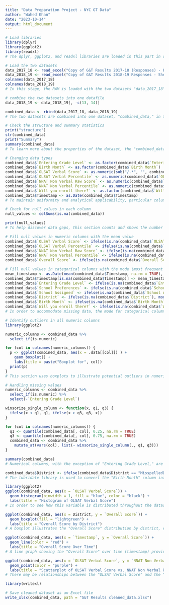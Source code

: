 ---
title: "Data Preparation Project - NYC GT Data"
author: "Wahed Khan"
date: "2023-10-14"
output: html_document
---

```{r}
# Load libraries
library(dplyr)
library(ggplot2)
library(readxl)
# The dplyr, ggplot2, and readxl libraries are loaded in this part in order to get ready for data processing and visualization.
```

```{r}
# Load the two datasets
data_2017_18 <- read_excel("Copy of G&T Results 2017-18 (Responses) - Form Responses 1.xlsx")
data_2018_19 <- read_excel("Copy of G&T Results 2018-19 Responses - Sheet1.xlsx")
colnames(data_2017_18)
colnames(data_2018_19)
# In this stage, the RAM is loaded with the two datasets "data_2017_18" and "data_2018_19," which will subsequently be combined for analysis.
```

```{r}
# combine the two datasets into one datafile
data_2018_19 <- data_2018_19[, -c(13, 14)]

combined_data <- rbind(data_2017_18, data_2018_19)
# The two datasets are combined into one dataset, "combined_data," in this section to prepare the data for analysis.
```

```{r}
# Check the structure and summary statistics
print("structure")
str(combined_data)
print("Summary")
summary(combined_data)
# To learn more about the properties of the dataset, the "combined_data"'s structure and summary statistics are studied.
```

```{r}
# Changing data types
combined_data$`Entering Grade Level` <- as.factor(combined_data$`Entering Grade Level`)
combined_data$`Birth Month` <- as.factor(combined_data$`Birth Month`)
combined_data$`OLSAT Verbal Score` <- as.numeric(sub("/.*", "", combined_data$`OLSAT Verbal Score`))
combined_data$`OLSAT Verbal Percentile` <- as.numeric(combined_data$`OLSAT Verbal Percentile`)
combined_data$`NNAT Non Verbal Raw Score` <- as.numeric(combined_data$`NNAT Non Verbal Raw Score`)
combined_data$`NNAT Non Verbal Percentile` <- as.numeric(combined_data$`NNAT Non Verbal Percentile`)
combined_data$`Will you enroll there?` <- as.factor(combined_data$`Will you enroll there?`)
combined_data$Timestamp <- as.Date(combined_data$Timestamp)
# To maintain uniformity and analytical applicability, particular columns' data types are changed, and dates are prepared.
```

```{r}
# Check for null values in each column
null_values <- colSums(is.na(combined_data))

print(null_values)
# To help discover data gaps, this section counts and shows the number of null values in each dataset column.
```

```{r}
# Fill null values in numeric columns with the mean value
combined_data$`OLSAT Verbal Score` <- ifelse(is.na(combined_data$`OLSAT Verbal Score`), mean(combined_data$`OLSAT Verbal Score`, na.rm = TRUE), combined_data$`OLSAT Verbal Score`)
combined_data$`OLSAT Verbal Percentile` <- ifelse(is.na(combined_data$`OLSAT Verbal Percentile`), mean(combined_data$`OLSAT Verbal Percentile`, na.rm = TRUE), combined_data$`OLSAT Verbal Percentile`)
combined_data$`NNAT Non Verbal Raw Score` <- ifelse(is.na(combined_data$`NNAT Non Verbal Raw Score`), mean(combined_data$`NNAT Non Verbal Raw Score`, na.rm = TRUE), combined_data$`NNAT Non Verbal Raw Score`)
combined_data$`NNAT Non Verbal Percentile` <- ifelse(is.na(combined_data$`NNAT Non Verbal Percentile`), mean(combined_data$`NNAT Non Verbal Percentile`, na.rm = TRUE), combined_data$`NNAT Non Verbal Percentile`)
combined_data$`Overall Score` <- ifelse(is.na(combined_data$`Overall Score`), mean(combined_data$`Overall Score`, na.rm = TRUE), combined_data$`Overall Score`)

# Fill null values in categorical columns with the mode (most frequent value)
mean_timestamp <- as.Date(mean(combined_data$Timestamp, na.rm = TRUE), origin = "1970-01-01")
combined_data$Timestamp[is.na(combined_data$Timestamp)] <- mean_timestamp
combined_data$`Entering Grade Level` <- ifelse(is.na(combined_data$`Entering Grade Level`), mode(combined_data$`Entering Grade Level`), combined_data$`Entering Grade Level`)
combined_data$`School Preferences` <- ifelse(is.na(combined_data$`School Preferences`), mode(combined_data$`School Preferences`), combined_data$`School Preferences`)
combined_data$`School Assigned` <- ifelse(is.na(combined_data$`School Assigned`), mode(combined_data$`School Assigned`), combined_data$`School Assigned`)
combined_data$`District` <- ifelse(is.na(combined_data$`District`), mode(combined_data$`District`), combined_data$`District`)
combined_data$`Birth Month` <- ifelse(is.na(combined_data$`Birth Month`), mode(combined_data$`Birth Month`), combined_data$`Birth Month`)
combined_data$`Will you enroll there?` <- ifelse(is.na(combined_data$`Will you enroll there?`), mode(combined_data$`Will you enroll there?`), combined_data$`Will you enroll there?`)
# In order to accommodate missing data, the mode for categorical columns and the mean for numeric columns are used to fill in the gaps.
```

```{r}
# Identify outliers in all numeric columns
library(ggplot2)

numeric_columns <- combined_data %>%
  select_if(is.numeric)

for (col in colnames(numeric_columns)) {
  p <- ggplot(combined_data, aes(x = .data[[col]]) ) +
    geom_boxplot() +
    labs(title = paste("Boxplot for", col))
  print(p)
}
# This section uses boxplots to illustrate potential outliers in numerical columns, which helps with outlier detection.
```

```{r}
# Handling missing values
numeric_columns <- combined_data %>%
  select_if(is.numeric) %>%
  select(-`Entering Grade Level`)

winsorize_single_column <- function(x, q1, q3) {
  ifelse(x < q1, q1, ifelse(x > q3, q3, x))
}

for (col in colnames(numeric_columns)) {
  q1 <- quantile(combined_data[, col], 0.25, na.rm = TRUE)
  q3 <- quantile(combined_data[, col], 0.75, na.rm = TRUE)
  combined_data <- combined_data %>%
    mutate_at(vars(col), list(~ winsorize_single_column(., q1, q3)))
}

summary(combined_data)
# Numerical columns, with the exception of "Entering Grade Level," are winsorized to lessen outliers and preserve data quality.
```

```{r}
combined_data$District <- ifelse(combined_data$District == "MisspelledDistrict", "CorrectDistrict", combined_data$District)
# The lubridate library is used to convert the "Birth Month" column into month values, improving date consistency.
```

```{r}
library(ggplot2)
ggplot(combined_data, aes(x = `OLSAT Verbal Score`)) +
  geom_histogram(binwidth = 1, fill = "blue", color = "black") +
  labs(title = "Histogram of OLSAT Verbal Score")
# In order to see how this variable is distributed throughout the dataset, a "OLSAT Verbal Score" histogram is created.
```

```{r}
ggplot(combined_data, aes(x = District, y = `Overall Score`)) +
  geom_boxplot(fill = "lightgreen") +
  labs(title = "Overall Score by District")
# A boxplot illustrates the "Overall Score" distribution by district, enabling score comparison by district.
```

```{r}
ggplot(combined_data, aes(x = `Timestamp`, y = `Overall Score`)) +
  geom_line(color = "red") +
  labs(title = "Overall Score Over Time")
# A line graph showing the "Overall Score" over time (timestamp) provides information on score patterns over the specified time frame.
```

```{r}
ggplot(combined_data, aes(x = `OLSAT Verbal Score`, y = `NNAT Non Verbal Raw Score`)) +
  geom_point(color = "purple") +
  labs(title = "Scatterplot of OLSAT Verbal Score vs. NNAT Non Verbal Raw Score")
# There may be relationships between the "OLSAT Verbal Score" and the "NNAT Non Verbal Raw Score," as shown by the scatterplot that compares the two.
```

```{r}
library(writexl)

# Save cleaned dataset as an Excel file
write_xlsx(combined_data, path = "G&T Results cleaned_data.xlsx")
```

